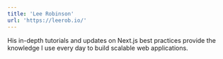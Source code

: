```yaml
---
title: 'Lee Robinson'
url: 'https://leerob.io/'
---
```


His in-depth tutorials and updates on Next.js best practices provide the knowledge I use every day to build scalable web applications.
